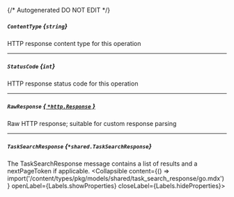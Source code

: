 {/* Autogenerated DO NOT EDIT  */}

##### `ContentType` *{`string`}*
HTTP response content type for this operation

---
##### `StatusCode` *{`int`}*
HTTP response status code for this operation

---
##### `RawResponse` [*{ `*http.Response` }*](https://pkg.go.dev/net/http#Response)
Raw HTTP response; suitable for custom response parsing

---
##### `TaskSearchResponse` *{`*shared.TaskSearchResponse`}*
The TaskSearchResponse message contains a list of results and a nextPageToken if applicable.
<Collapsible content={() => import('/content/types/pkg/models/shared/task_search_response/go.mdx')} openLabel={Labels.showProperties} closeLabel={Labels.hideProperties}>
</Collapsible>


